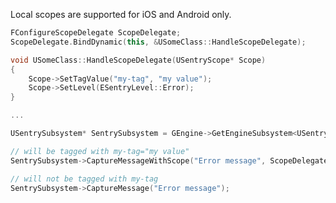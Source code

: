 <Note>

Local scopes are supported for iOS and Android only.

</Note>

```cpp
FConfigureScopeDelegate ScopeDelegate;
ScopeDelegate.BindDynamic(this, &USomeClass::HandleScopeDelegate);

void USomeClass::HandleScopeDelegate(USentryScope* Scope)
{
    Scope->SetTagValue("my-tag", "my value");
    Scope->SetLevel(ESentryLevel::Error);
}

...

USentrySubsystem* SentrySubsystem = GEngine->GetEngineSubsystem<USentrySubsystem>();

// will be tagged with my-tag="my value"
SentrySubsystem->CaptureMessageWithScope("Error message", ScopeDelegate);

// will not be tagged with my-tag
SentrySubsystem->CaptureMessage("Error message");
```
